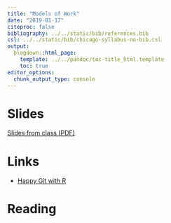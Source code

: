```yaml
---
title: "Models of Work"
date: "2019-01-17"
citeproc: false
bibliography: ../../static/bib/references.bib
csl: ../../static/bib/chicago-syllabus-no-bib.csl
output:
  blogdown::html_page:
    template: ../../pandoc/toc-title_html.template
    toc: true
editor_options: 
  chunk_output_type: console
---
```


# Slides

[Slides from class (PDF)](/slides/02_models.pdf)

# Links

- [Happy Git with R](https://happygitwithr.com)


# Reading
